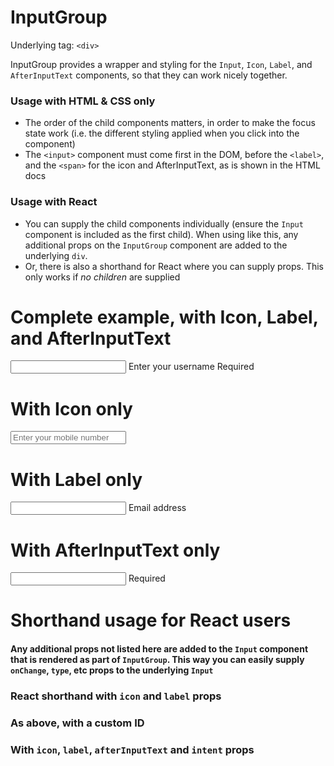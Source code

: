 
<Meta title="V3/Forms/InputGroup" component={InputGroup} />

# InputGroup

Underlying tag: `<div>`

InputGroup provides a wrapper and styling for the `Input`, `Icon`, `Label`, and `AfterInputText` components, so that they can work nicely together.

### Usage with HTML & CSS only

- The order of the child components matters, in order to make the focus state work (i.e. the different styling applied when you click into the component)
- The `<input>` component must come first in the DOM, before the `<label>`, and the `<span>` for the icon and AfterInputText, as is shown in the HTML docs

### Usage with React

- You can supply the child components individually (ensure the `Input` component is included as the first child). When using like this, any additional props on the `InputGroup` component are added to the underlying `div`.
- Or, there is also a shorthand for React where you can supply props. This only works if _no children_ are supplied

# Complete example, with Icon, Label, and AfterInputText

<Canvas>
  <Story name="Complete example">
    <InputGroup>
      <Input id="myId" type="text" />
      <Icon icon="username" />
      <Label htmlFor="myId">Enter your username</Label>
      <AfterInputText>Required</AfterInputText>
    </InputGroup>
  </Story>
</Canvas>

# With Icon only

<Canvas>
  <Story name="With Icon only">
    <InputGroup>
      <Input id="myId2" type="tel" placeholder="Enter your mobile number" />
      <Icon icon="phone" />
    </InputGroup>
  </Story>
</Canvas>

# With Label only

<Canvas>
  <Story name="With Label only">
    <InputGroup>
      <Input id="myId3" type="email" />
      <Label htmlFor="myId3">Email address</Label>
    </InputGroup>
  </Story>
</Canvas>

# With AfterInputText only

<Canvas>
  <Story name="With AfterInputText only">
    <InputGroup>
      <Input id="myId3" type="email" />
      <AfterInputText>Required</AfterInputText>
    </InputGroup>
  </Story>
</Canvas>

# Shorthand usage for React users

<ArgsTable of={InputGroup} />

#### Any additional props not listed here are added to the `Input` component that is rendered as part of `InputGroup`. This way you can easily supply `onChange`, `type`, etc props to the underlying `Input`

### React shorthand with `icon` and `label` props

<Canvas>
  <Story name="React shorthand">
    <InputGroup icon="home" label="Please enter an address" type="text" />
  </Story>
</Canvas>

### As above, with a custom ID

<Canvas>
  <Story name="React shorthand - custom ID">
    <InputGroup id="my-id" icon="home" label="Please enter an address" type="text" />
  </Story>
</Canvas>

### With `icon`, `label`, `afterInputText` and `intent` props

<Canvas>
  <Story name="React shorthand - all props">
    <InputGroup icon="asterisk" label="Email address" afterInputText="Required" intent="danger" type="text" />
  </Story>
</Canvas>
